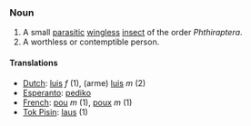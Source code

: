 ===Noun===

# A small [[parasitic]] [[wingless]] [[insect]] of the order ''Phthiraptera''.
# A worthless or contemptible person.

====Translations====
*[[Dutch]]: [[luis]] ''f'' (1), (arme) [[luis]] ''m'' (2)
*[[Esperanto]]: [[pediko]]
*[[French]]: [[pou]] ''m'' (1), [[poux]] ''m'' (1)
*[[Tok Pisin]]: [[laus]] (1)